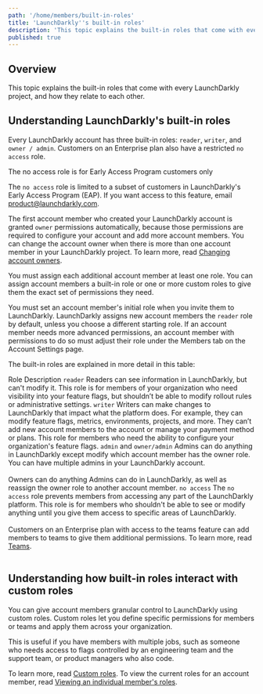 ```yaml
---
path: '/home/members/built-in-roles'
title: 'LaunchDarkly''s built-in roles'
description: 'This topic explains the built-in roles that come with every LaunchDarkly project.'
published: true
---
```


## Overview

This topic explains the built-in roles that come with every LaunchDarkly project, and how they relate to each other.

## Understanding LaunchDarkly's built-in roles

Every LaunchDarkly account has three built-in roles: `reader`, `writer`, and `owner / admin`. Customers on an Enterprise plan also have a restricted `no access` role.

<Callout intent="info">
<CalloutTitle>The no access role is for Early Access Program customers only</CalloutTitle>
<CalloutDescription>

The `no access` role is limited to a subset of customers in LaunchDarkly's Early Access Program (EAP). If you want access to this feature, email product@launchdarkly.com.

</CalloutDescription>
</Callout>

The first account member who created your LaunchDarkly account is granted `owner` permissions automatically, because those permissions are required to configure your account and add more account members. You can change the account owner when there is more than one account member in your LaunchDarkly project. To learn more, read [Changing account owners](/home/account-security/account-owners).

You must assign each additional account member at least one role. You can assign account members a built-in role or one or more custom roles to give them the exact set of permissions they need.

You must set an account member's initial role when you invite them to LaunchDarkly. LaunchDarkly assigns new account members the `reader` role by default, unless you choose a different starting role. If an account member needs more advanced permissions, an account member with permissions to do so must adjust their role under the Members tab on the Account Settings page.

The built-in roles are explained in more detail in this table:

<Table>
  <TableHeader>
    <TableHeadCell>Role</TableHeadCell>
    <TableHeadCell>Description</TableHeadCell>
  </TableHeader>
  <TableBody>
    <TableRow>
      <TableCell>
        <code>reader</code>
      </TableCell>
      <TableCell>
        Readers can see information in LaunchDarkly, but can't modify it. This role is for members of your
        organization who need visibility into your feature flags, but shouldn’t be able to modify rollout rules or
        administrative settings.
      </TableCell>
    </TableRow>
    <TableRow>
      <TableCell>
        <code>writer</code>
      </TableCell>
      <TableCell>
        Writers can make changes to LaunchDarkly that impact what the platform does. For example, they can modify
        feature flags, metrics, environments, projects, and more. They can’t add new account members to the account or manage your payment method or plans. This role for members who need the ability to configure your organization's feature flags.
      </TableCell>
    </TableRow>
    <TableRow>
      <TableCell>
        <code>admin</code> and <code>owner/admin</code>
      </TableCell>
      <TableCell>
        Admins can do anything in LaunchDarkly except modify which account member has the owner role. You can have
        multiple admins in your LaunchDarkly account.
        <br />
        <br />
        Owners can do anything Admins can do in LaunchDarkly, as well as reassign the owner role to another account member.
      </TableCell>
    </TableRow>
    <TableRow>
      <TableCell>
        <code>no access</code>
      </TableCell>
      <TableCell>
        The <code>no access</code> role prevents members from accessing any part of the LaunchDarkly
        platform. This role is for members who shouldn't be able to see or modify anything until you give them access to specific areas of LaunchDarkly. 
        <br />
        <br />
        Customers on an Enterprise plan with access to the teams feature can add members to teams to give them additional permissions. To learn more, read <a href="/home/teams">Teams</a>.
      </TableCell>
    </TableRow>
  </TableBody>
</Table>

## Understanding how built-in roles interact with custom roles

You can give account members granular control to LaunchDarkly using custom roles. Custom roles let you define specific permissions for members or teams and apply them across your organization.

This is useful if you have members with multiple jobs, such as someone who needs access to flags controlled by an engineering team and the support team, or product managers who also code.

To learn more, read [Custom roles](/home/members/custom-roles). To view the current roles for an account member, read [Viewing an individual member's roles](/home/members/custom-roles#viewing-an-individual-members-roles).
